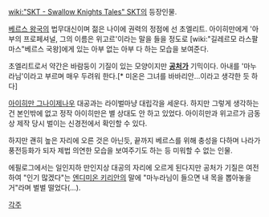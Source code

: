 [[wiki:"SKT - Swallow Knights Tales" SKT]]의 등장인물.

[[베르스 왕국]]의 법무대신이며 젊은 나이에 권력의 정점에 선 초엘리트. 아이히만에게 '아부의 프로페셔널, 그의 이름은 위고르'이라는 말을 들을 정도로 [wiki:"길레르모 라스팔마스"베르스 국왕]에게 있는 아부 없는 아부 다 하는 모습을 보여준다.

초엘리트로서 약간은 바람둥이 기질이 있는 모양이지만 '''[[공처가]]''' 기믹이다. 아내를 '마누라님'이라고 부르며 매우 두려워 한다.[* 미온은 그녀를 바바리안...이라고 생각한 듯 하다]

[[아이히만 그나이제나우]] 대공과는 라이벌마냥 대립각을 세운다. 하지만 그렇게 생각하는 건 본인밖에 없고 정작 아이히만은 별 상대도 안 하고 있었다. 아이히만과 위고르가 금동상 제작 당시 벌이는 신경전에서 확인할 수 있다.

하지만 괜히 높은 자리에 오른 것은 아닌듯, 끝까지 베르스를 위해 충성을 다하며 나라가 풍전등화가 되자 제법 의연한 모습을 보여주기도 하는 등 미워할 수 없는 인물.

에필로그에서는 일인지하 만인지상 대공의 자리에 오르게 된다지만 공처가 기질은 여전하여 "인기 많겠다"는 [[엔디미온 키리안]]의 말에 "마누라님이 들으면 내 목을 뽑아놓을 거"라며 벌벌 떨었다(…).

[[각주]]
